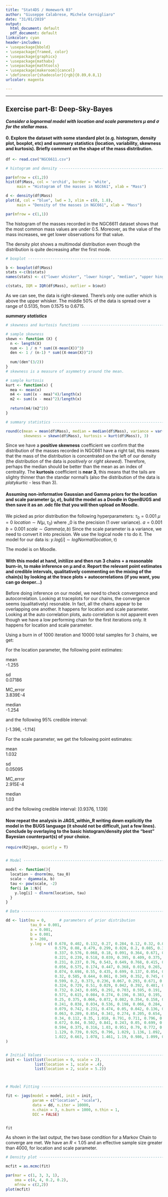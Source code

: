 ```yaml
---
title: "Stat4DS / Homework 03"
author: "Giuseppe Calabrese, Michele Cernigliaro"
date: "31/01/2019"
output:
  html_document: default
  pdf_document: default
linkcolor: cyan
header-includes:
- \usepackage{bbold}
- \usepackage{framed, color}
- \usepackage{graphicx}
- \usepackage{mathabx}
- \usepackage{mathtools}
- \usepackage[makeroom]{cancel}
- \definecolor{shadecolor}{rgb}{0.89,0.8,1}
urlcolor: magenta

---
```


---

Exercise part-B: Deep-Sky-Bayes
----------


***Consider a lognormal model with location and scale parameters $\mu$ and $\sigma$ for the stellar mass.***


#### 0. Explore the dataset with some standard plot (e.g. histogram, density plot, boxplot, etc) and summary statistics (location, variability, skewness and kurtosis). Briefly comment on the shape of the mass distribution.


```r
df <- read.csv("NGC6611.csv")

# histogram and density ---------------------------------------------------

par(mfrow = c(1,2))
hist(df$Mass, col = 'orchid', border = 'white',
     main = "Histogram of the masses in NGC661", xlab = "Mass")

d <- density(df$Mass)
plot(d, col = "blue", lwd = 3, xlim = c(0, 1.8),
     main = "Density of the masses in NGC661", xlab = "Mass")

par(mfrow = c(1,1))

```

The histogram of the masses recorded in the NGC6611 dataset shows that 
the most common mass values are under 0.5. Moreover, as the value of the mass
increases, we get lower observations for that value. 

The density plot shows a multimodal distribution even though the distribution is quite decreasing after the first mode.

```r
# boxplot -----------------------------------------------------------------

b <- boxplot(df$Mass)
stats <-c(b$stats)
names(stats) <- c("lower whisker", "lower hinge", "median", "upper hinge", "upper whisker")

c(stats, IQR = IQR(df$Mass), outlier = b$out)

```

As we can see, the data is right-skewed. There's only one outlier which is above the upper whisker. The middle 50% of the data is spread over a range of 0.5135, from 0.1575 to 0.6715.

***summary statistics***

```r
# skewness and kurtosis functions -----------------------------------------

# sample skewness
skewn <- function (X) {
  n <- length(X)
  num <- 1 / n * sum((X-mean(X))^3)
  den <- 1 / (n-1) * sum((X-mean(X))^2)
    
  num/(den^(3/2))
}
# skewness is a measure of asymmetry around the mean.

# sample kurtosis
kurt <- function(x) {
  mea <- mean(x)
  m4 <- sum((x - mea)^4)/length(x)
  m2 <- sum((x - mea)^2)/length(x) 
  
  return(m4/(m2^2))
}

# summary statistics ------------------------------------------------------

round(c(mean = mean(df$Mass), median = median(df$Mass), variance = var(df$Mass), 
        skewness = skewn(df$Mass), kurtosis = kurt(df$Mass)), 3)

```


Since we have a **positive skewness** coefficient we confirm that the distribution of the masses recorded in NGC661 have a right tail, this means that the mass of the distribution is concentrated on the left of our density (the distribution of the data is *positively* or *right skewed*). Therefore, perhaps the median should be better than the mean as an index of centrality. The **kurtosis** coefficient is **near 3**, this means that the tails are slighty thinner than the standar normal's (also the distribution of the data is _platykurtic_ - less than 3).

#### Assuming non-informative Gaussian and Gamma priors for the location and scale parameter ($\mu,\sigma$), build the model as a Doodle in OpenBUGS and then save it as an .odc file that you will then upload on Moodle.

We picked as prior distribution the following hyperparameters:
$\tau_0 = 0.001$
$\mu = 0$ 
$location \sim N(\mu, \tau_0)$
where \tau_0 is the precision (1 over variance).
$a = 0.001$
$b = 0.001$
$scale \sim Gamma(a, b)$
Since the scale parameter is a variance, we need to convert it into precision. We use the logical node $\tau$ to do it.
The model for our data is:
$y.log[i] \sim logNormal(location, \tau)$

The model is on Moodle.

#### With this model at hand, initilize and then run 3 chains + a reasonable burn-in, to make inference on μ and σ. Report the relevant point estimates and credible intervals, qualitatively commenting on the mixing of the chain(s) by looking at the trace plots + autocorrelations (if you want, you can go deeper...)

Before doing inference on our model, we need to check convergence and autocorrelation.
Looking at traceplots for our chains, the convergence seems (qualitatively) resonable. In fact, all the chains appear to be overlapping one another. It happens for location and scale parameter. 
Looking at the auto correlation plots, auto correlation is not apparent even though we have a low performing chain for the first iterations only. It happens for location and scale parameter.

Using a burn in of 1000 iteration and 10000 total samples for 3 chains, we get:

For the location parameter, the following point estimates:

mean	  
-1.255	

sd	    
0.07186	

MC_error	
3.839E-4	

median	
-1.254	

and the following 95% credible interval:

[-1.396, -1.114]

For the scale parameter, we get the following point estimates:

mean	
1.032	

sd	
0.05095	

MC_error	
2.915E-4	

median	
1.03	

and the following credible interval:
[0.9376, 1.139]

#### Now repeat the analysis in JAGS_within_R writing down explicitly the model in the BUGS language (it should not be difficult, just a few lines). Conclude by overlaying to the basic histogram/density plot the “best” Bayesian counterpart(s) of your choice.

```r
require(R2jags, quietly = T)


# Model -------------------------------------------------------------------

model <- function(){
  location ~ dnorm(mu, tau_0)
  scale ~ dgamma(a, b)
  tau <- pow(scale, -2)
  for(i in 1:N){
    y.log[i] ~ dlnorm(location, tau)
  }
}

# Data --------------------------------------------------------------------

dd <- list(mu = 0,      # parameters of prior distribution
           tau_0 = 0.001,
           a = 0.001, 
           b = 0.001,
           N = 208,
           y.log = c( 0.678, 0.402, 0.132, 0.27, 0.284, 0.12, 0.32, 0.086, 0.316, 
                      0.579, 0.08, 0.479, 0.299, 0.028, 0.2, 0.085, 0.377, 0.768, 0.525, 
                      0.337, 0.576, 0.068, 0.18, 0.091, 0.364, 0.671, 0.071, 0.095, 0.316, 
                      0.221, 0.239, 0.518, 0.039, 0.395, 0.409, 0.375, 0.255, 0.584, 0.581, 
                      0.231, 0.237, 0.76, 0.543, 0.649, 0.768, 0.415, 0.548, 0.236, 0.052, 
                      0.056, 0.575, 0.174, 0.447, 0.368, 0.019, 0.265, 0.037, 0.062, 0.203, 
                      0.074, 0.698, 0.55, 0.435, 0.699, 0.137, 0.054, 0.025, 0.693, 0.063, 
                      0.32, 0.585, 0.644, 0.061, 0.349, 0.352, 0.745, 0.111, 0.545, 0.182, 
                      0.599, 0.2, 0.373, 0.236, 0.067, 0.293, 0.671, 0.058, 0.419, 0.782, 
                      0.324, 0.729, 0.51, 0.029, 0.042, 0.392, 0.481, 0.727, 0.185, 0.269, 
                      0.732, 0.243, 0.695, 0.291, 0.703, 0.595, 0.191, 0.059, 0.573, 0.081, 
                      0.571, 0.615, 0.084, 0.274, 0.196, 0.383, 0.195, 0.585, 0.477, 0.118, 
                      0.25, 0.375, 0.066, 0.072, 0.082, 0.354, 0.158, 0.78, 0.126, 0.043, 
                      0.241, 0.038, 0.034, 0.536, 0.198, 0.066, 0.284, 0.19, 0.026, 0.05, 
                      0.079, 0.742, 0.231, 0.474, 0.05, 0.042, 0.136, 0.032, 0.157, 0.163, 
                      0.063, 0.289, 0.854, 0.341, 0.274, 0.205, 0.654, 0.269, 0.106, 0.366, 
                      0.34, 0.112, 0.35, 1.018, 0.791, 0.711, 0.796, 0.289, 0.345, 0.298, 
                      0.672, 0.04, 0.502, 0.841, 0.243, 0.05, 0.699, 0.863, 0.816, 0.854, 
                      0.594, 0.375, 0.316, 1.03, 0.951, 0.79, 0.772, 0.859, 0.951, 0.933, 
                      1.129, 0.739, 0.925, 0.796, 1.029, 1.136, 1.092, 1.036, 0.818, 1.413, 
                      1.022, 0.663, 1.078, 1.461, 1.19, 0.986, 1.099, 0.924, 1.23 )
)


# Initial Values ----------------------------------------------------------
init <- list(list(location = 0, scale = 2),
             list(location = 1, scale = .4),
             list(location = 2, scale = 5.2))



# Model Fitting -----------------------------------------------------------

fit <- jags(model = model, init = init, 
            param = c("location", "scale"), 
            data = dd, n.iter = 10000, 
            n.chain = 3, n.burn = 1000, n.thin = 1,
            DIC = FALSE)


fit

```

As shown in the last output, the two base condition for a Markov Chain to converge are met. We have an $R < 1.05$ and an effective sample size greater than 4000, for location and scale parameter.

```r
# Density plot ------------------------------------------------------------

mcfit = as.mcmc(fit)

par(mar = c(1, 3, 3, 1), 
    oma = c(4, 4, 0.2, 0.2),
    mfrow = c(2,2))
plot(mcfit)

```

